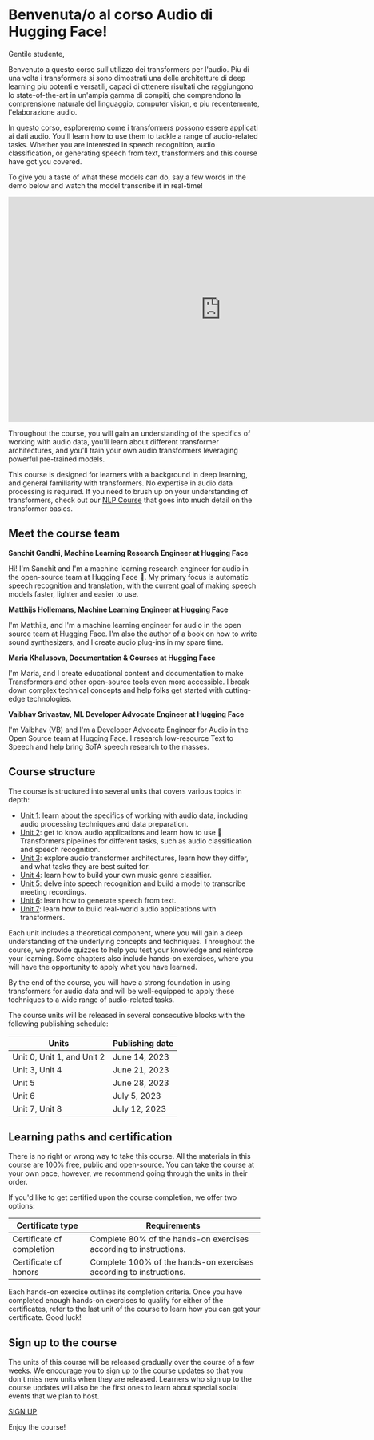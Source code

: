 # Benvenuta/o al corso Audio di Hugging Face!

Gentile studente,

Benvenuto a questo corso sull'utilizzo dei transformers per l'audio. Piu di una volta i transformers si sono dimostrati una 
delle architetture di deep learning piu potenti e versatili, capaci di ottenere risultati che raggiungono lo state-of-the-art 
in un'ampia gamma di compiti, che comprendono la comprensione naturale del linguaggio, computer vision, e piu recentemente, l'elaborazione audio.

In questo corso, esploreremo come i transformers possono essere applicati ai dati audio. You'll learn how to use them to tackle a
range of audio-related tasks. Whether you are interested in speech recognition, audio classification, or generating speech
from text, transformers and this course have got you covered.

To give you a taste of what these models can do, say a few words in the demo below and watch the model transcribe it in real-time!

<iframe
	src="https://openai-whisper.hf.space"
	frameborder="0"
	width="850"
	height="450">
</iframe>

Throughout the course, you will gain an understanding of the specifics of working with audio data, you'll learn about different
transformer architectures, and you'll train your own audio transformers leveraging powerful pre-trained models.

This course is designed for learners with a background in deep learning, and general familiarity with transformers.
No expertise in audio data processing is required. If you need to brush up on your understanding of transformers, check out
our [NLP Course](https://huggingface.co/course/chapter1/1) that goes into much detail on the transformer basics.

## Meet the course team

**Sanchit Gandhi, Machine Learning Research Engineer at Hugging Face**

Hi! I'm Sanchit and I'm a machine learning research engineer for audio in the open-source team at Hugging Face 🤗.
My primary focus is automatic speech recognition and translation, with the current goal of making speech models faster,
lighter and easier to use.

**Matthijs Hollemans, Machine Learning Engineer at Hugging Face**

I'm Matthijs, and I'm a machine learning engineer for audio in the open source team at Hugging Face. I'm also the author 
of a book on how to write sound synthesizers, and I create audio plug-ins in my spare time.

**Maria Khalusova, Documentation & Courses at Hugging Face**

I'm Maria, and I create educational content and documentation to make Transformers and other open-source tools even more 
accessible. I break down complex technical concepts and help folks get started with cutting-edge technologies.

**Vaibhav Srivastav, ML Developer Advocate Engineer at Hugging Face**

I'm Vaibhav (VB) and I'm a Developer Advocate Engineer for Audio in the Open Source team at Hugging Face. I research 
low-resource Text to Speech and help bring SoTA speech research to the masses.

## Course structure

The course is structured into several units that covers various topics in depth:

* [Unit 1](https://huggingface.co/learn/audio-course/chapter1): learn about the specifics of working with audio data, including audio processing techniques and data preparation.
* [Unit 2](https://huggingface.co/learn/audio-course/chapter2): get to know audio applications and learn how to use 🤗 Transformers pipelines for different tasks, such as
audio classification and speech recognition.
* [Unit 3](https://huggingface.co/learn/audio-course/chapter3): explore audio transformer architectures, learn how they differ, and what tasks they are best suited for.
* [Unit 4](https://huggingface.co/learn/audio-course/chapter4): learn how to build your own music genre classifier.
* [Unit 5](https://huggingface.co/learn/audio-course/chapter5): delve into speech recognition and build a model to transcribe meeting recordings.
* [Unit 6](https://huggingface.co/learn/audio-course/chapter6): learn how to generate speech from text.
* [Unit 7](https://huggingface.co/learn/audio-course/chapter7): learn how to build real-world audio applications with transformers.

Each unit includes a theoretical component, where you will gain a deep understanding of the underlying concepts and
techniques. Throughout the course, we provide quizzes to help you test your knowledge and reinforce your learning.
Some chapters also include hands-on exercises, where you will have the opportunity to apply what you have learned.

By the end of the course, you will have a strong foundation in using transformers for audio data and will be
well-equipped to apply these techniques to a wide range of audio-related tasks.

The course units will be released in several consecutive blocks with the following publishing schedule:

| Units   | Publishing date |
|---|-----------------|
| Unit 0, Unit 1, and Unit 2  | June 14, 2023   |
| Unit 3, Unit 4  | June 21, 2023   |
| Unit 5  | June 28, 2023   |
| Unit 6  | July 5, 2023    |
| Unit 7, Unit 8  | July 12, 2023   |

## Learning paths and certification

There is no right or wrong way to take this course. All the materials in this course are 100% free, public and open-source.
You can take the course at your own pace, however, we recommend going through the units in their order.

If you'd like to get certified upon the course completion, we offer two options:

| Certificate type   | Requirements                                                       |
|---|--------------------------------------------------------------------|
| Certificate of completion  | Complete 80% of the hands-on exercises according to instructions.  |
| Certificate of honors  | Complete 100% of the hands-on exercises according to instructions. |

Each hands-on exercise outlines its completion criteria. Once you have completed enough hands-on exercises to qualify
for either of the certificates, refer to the last unit of the course to learn how you can get your certificate. Good luck!

## Sign up to the course

The units of this course will be released gradually over the course of a few weeks. We encourage you to sign up to the
course updates so that you don't miss new units when they are released. Learners who sign up to the course updates will
also be the first ones to learn about special social events that we plan to host.

[SIGN UP](http://eepurl.com/insvcI)

Enjoy the course!
